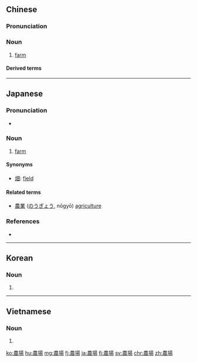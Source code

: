 {{also|农场}}
==Chinese==
{{zh-forms|s=农场}}

===Pronunciation===
{{zh-pron
|m=nóng場
|c=nung4 coeng4
|h=pfs=nùng-chhòng
|mn=qz,tw,xm:lông-tiûⁿ/zz:lông-tiôⁿ
|cat=n
}}

===Noun===
{{zh-noun}}

# [[farm]] {{zh-mw|家|座}}

====Derived terms====
{{zh-der|農場主}}

{{zh-cat|Intermediate}}

----

==Japanese==
{{ja-kanjitab|のう|じょう|yomi=o}}

===Pronunciation===
* {{ja-pron|のうじょう|y=o|acc=0|acc2=3|acc_ref=NHK|acc2_ref=NHK}}

===Noun===
{{ja-noun|のうじょう}}

# [[farm]]

====Synonyms====
* [[畑]]: [[field]]

====Related terms====
* [[農業]] ([[のうぎょう]], nōgyō) [[agriculture]]

===References===
<references/>
* {{R:Shogakukan}}

----

==Korean==
{{ko-hanjatab}}

===Noun===
{{ko-noun|hj|hangeul=농장}}

# {{hanja form of|농장|[[farm]]}}

----

==Vietnamese==
{{vi-hantutab}}

===Noun===
{{vi-hantu}}

# {{han tu form of|nông trường|[[farm]]}}

[[ko:農場]]
[[hu:農場]]
[[mg:農場]]
[[fj:農場]]
[[ja:農場]]
[[fi:農場]]
[[sv:農場]]
[[chr:農場]]
[[zh:農場]]